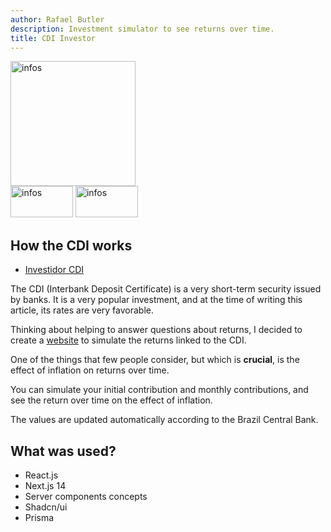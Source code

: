 ```yaml
---
author: Rafael Butler
description: Investment simulator to see returns over time.
title: CDI Investor
---
```


<div className="flex flex-col md:flex-row" style="gap: 1rem;">
  <div className="w-full md:mr-4">
    <img
      className="mr-4 my-2 w-[200px] rounded-lg"
      alt="infos"
      height="200px"
      src="/investidor-plataform/desktop.png"
    />
  </div>
  <div className="flex justify-start space-x-20  w-full" style="gap: 1rem;">
    <img
      className="mr-4 w-[50px] my-2"
      alt="infos"
      height="50px"
      width="100px"
      src="/investidor-plataform/infos.jpg"
    />
    <img
      className="mr-4 w-[50px] my-2"
      alt="infos"
      height="50px"
      width="100px"
      src="/investidor-plataform/grafico.jpg"
    />
  </div>
</div>

## How the CDI works

- [Investidor CDI](https://invistacdi.vercel.app/)

The CDI (Interbank Deposit Certificate) is a very short-term security issued by banks. It is a very popular investment, and at the time of writing this article, its rates are very favorable.

Thinking about helping to answer questions about returns, I decided to create a [website](https://invistacdi.vercel.app/) to simulate the returns linked to the CDI.

One of the things that few people consider, but which is **crucial**, is the effect of inflation on returns over time.

You can simulate your initial contribution and monthly contributions, and see the return over time on the effect of inflation.

The values ​​are updated automatically according to the Brazil Central Bank.

## What was used?

- React.js
- Next.js 14
- Server components concepts
- Shadcn/ui
- Prisma
